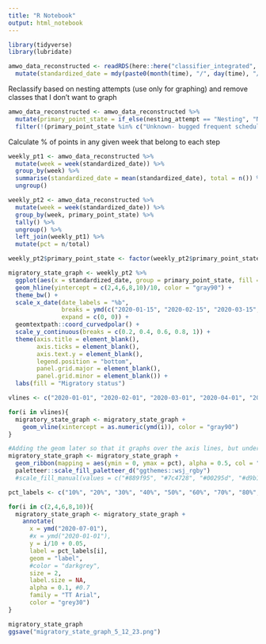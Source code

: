 ```yaml
---
title: "R Notebook"
output: html_notebook
---
```


```r
library(tidyverse)
library(lubridate)
```

```r
amwo_data_reconstructed <- readRDS(here::here("classifier_integrated", "fac_primary_state_delineation.rds")) %>% 
  mutate(standardized_date = mdy(paste0(month(time), "/", day(time), "/2020")))
```

Reclassify based on nesting attempts (use only for graphing) and remove classes that I don't want to graph
```r
amwo_data_reconstructed <- amwo_data_reconstructed %>% 
  mutate(primary_point_state = if_else(nesting_attempt == "Nesting", "Nesting", primary_point_state)) %>% 
  filter(!(primary_point_state %in% c("Unknown- bugged frequent schedule", "Dispersal", "Foray loop", "Migratory (summer)")))
```

Calculate % of points in any given week that belong to each step
```r
weekly_pt1 <- amwo_data_reconstructed %>% 
  mutate(week = week(standardized_date)) %>% 
  group_by(week) %>% 
  summarise(standardized_date = mean(standardized_date), total = n()) %>% 
  ungroup()

weekly_pt2 <- amwo_data_reconstructed %>% 
  mutate(week = week(standardized_date)) %>% 
  group_by(week, primary_point_state) %>% 
  tally() %>% 
  ungroup() %>% 
  left_join(weekly_pt1) %>% 
  mutate(pct = n/total)

weekly_pt2$primary_point_state <- factor(weekly_pt2$primary_point_state, levels = c("Stationary", "Migratory (fall)", "Migratory (spring)", "Nesting"), ordered = TRUE)
```

```r
migratory_state_graph <- weekly_pt2 %>% 
  ggplot(aes(x = standardized_date, group = primary_point_state, fill = primary_point_state)) + 
  geom_hline(yintercept = c(2,4,6,8,10)/10, color = "gray90") +
  theme_bw() +
  scale_x_date(date_labels = "%b",
               breaks = ymd(c("2020-01-15", "2020-02-15", "2020-03-15", "2020-04-15", "2020-05-15", "2020-06-15", "2020-07-15", "2020-08-15", "2020-09-15", "2020-10-15", "2020-11-15", "2020-12-15")),
               expand = c(0, 0)) +
  geomtextpath::coord_curvedpolar() +
  scale_y_continuous(breaks = c(0.2, 0.4, 0.6, 0.8, 1)) +
  theme(axis.title = element_blank(),
        axis.ticks = element_blank(),
        axis.text.y = element_blank(),
        legend.position = "bottom",
        panel.grid.major = element_blank(),
        panel.grid.minor = element_blank()) +
  labs(fill = "Migratory status")

vlines <- c("2020-01-01", "2020-02-01", "2020-03-01", "2020-04-01", "2020-05-01", "2020-06-01", "2020-07-01", "2020-08-01", "2020-09-01", "2020-10-01", "2020-11-01", "2020-12-01")

for(i in vlines){
  migratory_state_graph <- migratory_state_graph +
    geom_vline(xintercept = as.numeric(ymd(i)), color = "gray90")
}

#Adding the geom later so that it graphs over the axis lines, but under the labels
migratory_state_graph <- migratory_state_graph + 
  geom_ribbon(mapping = aes(ymin = 0, ymax = pct), alpha = 0.5, col = "black", size = 0.1) + 
  paletteer::scale_fill_paletteer_d("ggthemes::wsj_rgby")
  #scale_fill_manual(values = c("#889f95", "#7c4728", "#00295d", "#d9b196")) 

pct_labels <- c("10%", "20%", "30%", "40%", "50%", "60%", "70%", "80%", "90%", "100%")

for(i in c(2,4,6,8,10)){
  migratory_state_graph <- migratory_state_graph +
    annotate(
      x = ymd("2020-07-01"),
      #x = ymd("2020-01-01"), 
      y = i/10 + 0.05, 
      label = pct_labels[i], 
      geom = "label", 
      #color = "darkgrey",
      size = 2,
      label.size = NA,
      alpha = 0.1, #0.7
      family = "TT Arial",
      color = "grey30")
}

migratory_state_graph
ggsave("migratory_state_graph_5_12_23.png")
```

